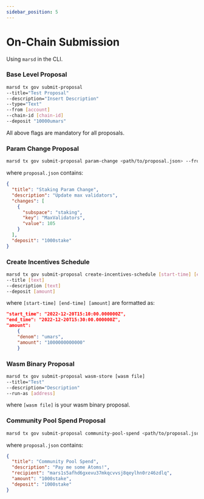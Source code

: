 ```yaml
---
sidebar_position: 5
---
```


# On-Chain Submission

Using `marsd`  in the CLI.

### Base Level Proposal

```bash
marsd tx gov submit-proposal 
--title="Test Proposal" 
--description="Insert Description" 
--type="Text" 
--from [account] 
--chain-id [chain-id] 
--deposit "10000umars"
```

All above flags are mandatory for all proposals.

### Param Change Proposal

```bash
marsd tx gov submit-proposal param-change <path/to/proposal.json> --from=<account>
```

where `proposal.json` contains: 

```json 
{
  "title": "Staking Param Change",
  "description": "Update max validators",
  "changes": [
    {
      "subspace": "staking",
      "key": "MaxValidators",
      "value": 105
    }
  ],
  "deposit": "1000stake"
}
```

### Create Incentives Schedule

```bash
marsd tx gov submit-proposal create-incentives-schedule [start-time] [end-time] [amount] 
--title [text] 
--description [text] 
--deposit [amount]
```

where `[start-time] [end-time] [amount]` are formatted as: 

```json
"start_time": "2022-12-20T15:10:00.000000Z",
"end_time": "2022-12-20T15:30:00.000000Z",
"amount":
    {
    "denom": "umars",
    "amount": "1000000000000"
    }
```

### Wasm Binary Proposal 

```bash
marsd tx gov submit-proposal wasm-store [wasm file] 
--title="Test" 
--description="Description"  
--run-as [address]
```

where `[wasm file]` is your wasm binary proposal.

### Community Pool Spend Proposal

```bash
marsd tx gov submit-proposal community-pool-spend <path/to/proposal.json> --from=<key_or_address>
```

where `proposal.json` contains: 

```json
{
  "title": "Community Pool Spend",
  "description": "Pay me some Atoms!",
  "recipient": "mars1s5afhd6gxevu37mkqcvvsj8qeylhn0rz46zdlq",
  "amount": "1000stake",
  "deposit": "1000stake"
}
```